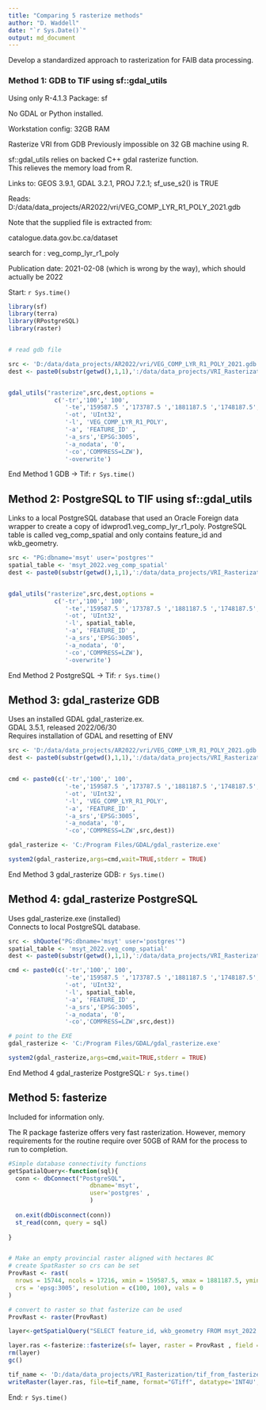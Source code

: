```yaml
---
title: "Comparing 5 rasterize methods"
author: "D. Waddell"
date: "`r Sys.Date()`"
output: md_document
---
```



Develop a standardized approach to rasterization for FAIB data processing.  


### Method 1: GDB to TIF using sf::gdal_utils

Using only R-4.1.3 
Package: sf  

No GDAL or Python installed.  

Workstation config: 32GB RAM  


Rasterize VRI from GDB 
Previously impossible on 32 GB machine using R.  

sf::gdal_utils relies on backed C++ gdal rasterize function.  
This relieves the memory load from R.  

Links to: GEOS 3.9.1, GDAL 3.2.1, PROJ 7.2.1; sf_use_s2() is TRUE




Reads: D:/data/data_projects/AR2022/vri/VEG_COMP_LYR_R1_POLY_2021.gdb  


Note that the supplied file is extracted from:

catalogue.data.gov.bc.ca/dataset

search for : veg_comp_lyr_r1_poly


Publication date: 2021-02-08  (which is wrong by the way), which should actually be 2022

Start: `r Sys.time()`

```r


library(sf)
library(terra)
library(RPostgreSQL)
library(raster)


# read gdb file

src <- 'D:/data/data_projects/AR2022/vri/VEG_COMP_LYR_R1_POLY_2021.gdb'
dest <- paste0(substr(getwd(),1,1),':/data/data_projects/VRI_Rasterization/method1.tif')


gdal_utils("rasterize",src,dest,options = 
             c('-tr','100',' 100',
                '-te','159587.5 ','173787.5 ','1881187.5 ','1748187.5',
                '-ot', 'UInt32',
                '-l', 'VEG_COMP_LYR_R1_POLY',
                '-a', 'FEATURE_ID' ,
                '-a_srs','EPSG:3005',
                '-a_nodata', '0',
                '-co','COMPRESS=LZW'),
                '-overwrite')


```

End Method 1 GDB -> Tif: `r Sys.time()`


## Method 2: PostgreSQL to TIF using sf::gdal_utils

Links to a local PostgreSQL database that used an Oracle Foreign data wrapper to create a copy of idwprod1.veg_comp_lyr_r1_poly.  PostgreSQL table is called veg_comp_spatial and only contains feature_id and wkb_geometry. 

```r


src <- "PG:dbname='msyt' user='postgres'"
spatial_table <- 'msyt_2022.veg_comp_spatial'
dest <- paste0(substr(getwd(),1,1),':/data/data_projects/VRI_Rasterization/method2.tif')


gdal_utils("rasterize",src,dest,options = 
             c('-tr','100',' 100',
                '-te','159587.5 ','173787.5 ','1881187.5 ','1748187.5',
                '-ot', 'UInt32',
                '-l', spatial_table,
                '-a', 'FEATURE_ID' ,
                '-a_srs','EPSG:3005',
                '-a_nodata', '0',
                '-co','COMPRESS=LZW'),
                '-overwrite')

```

End Method 2 PostgreSQL -> Tif: `r Sys.time()`

## Method 3: gdal_rasterize GDB

Uses an installed GDAL gdal_rasterize.ex.   
GDAL 3.5.1, released 2022/06/30  
Requires installation of GDAL and resetting of ENV  

```r

src <- 'D:/data/data_projects/AR2022/vri/VEG_COMP_LYR_R1_POLY_2021.gdb'
dest <- paste0(substr(getwd(),1,1),':/data/data_projects/VRI_Rasterization/method3.tif')


cmd <- paste0(c('-tr','100',' 100',
                '-te','159587.5 ','173787.5 ','1881187.5 ','1748187.5',
                '-ot', 'UInt32',
                '-l', 'VEG_COMP_LYR_R1_POLY',
                '-a', 'FEATURE_ID' ,
                '-a_srs','EPSG:3005',
                '-a_nodata', '0',
                '-co','COMPRESS=LZW',src,dest))

gdal_rasterize <- 'C:/Program Files/GDAL/gdal_rasterize.exe'

system2(gdal_rasterize,args=cmd,wait=TRUE,stderr = TRUE)

```

End Method 3 gdal_rasterize GDB: `r Sys.time()`

## Method 4: gdal_rasterize PostgreSQL

Uses gdal_rasterize.exe (installed)  
Connects to local PostgreSQL database.  

```r


src <- shQuote("PG:dbname='msyt' user='postgres'")
spatial_table <- 'msyt_2022.veg_comp_spatial'
dest <- paste0(substr(getwd(),1,1),':/data/data_projects/VRI_Rasterization/method4.tif')

cmd <- paste0(c('-tr','100',' 100',
                '-te','159587.5 ','173787.5 ','1881187.5 ','1748187.5',
                '-ot', 'UInt32',
                '-l', spatial_table,
                '-a', 'FEATURE_ID' ,
                '-a_srs','EPSG:3005',
                '-a_nodata', '0',
                '-co','COMPRESS=LZW',src,dest))

# point to the EXE
gdal_rasterize <- 'C:/Program Files/GDAL/gdal_rasterize.exe'

system2(gdal_rasterize,args=cmd,wait=TRUE,stderr = TRUE)

```
End Method 4 gdal_rasterize PostgreSQL: `r Sys.time()`


## Method 5: fasterize

Included for information only.  

The R package fasterize offers very fast rasterization.  However, memory requirements for the routine require over 50GB of RAM for the process to run to completion.  



```r



#Simple database connectivity functions
getSpatialQuery<-function(sql){
  conn <- dbConnect("PostgreSQL",
                       dbname='msyt', 
                       user='postgres' ,
                       )
  
  on.exit(dbDisconnect(conn))
  st_read(conn, query = sql)
  
}


# Make an empty provincial raster aligned with hectares BC
# create SpatRaster so crs can be set
ProvRast <- rast(
  nrows = 15744, ncols = 17216, xmin = 159587.5, xmax = 1881187.5, ymin = 173787.5, ymax = 1748187.5, 
  crs = 'epsg:3005', resolution = c(100, 100), vals = 0
)

# convert to raster so that fasterize can be used
ProvRast <- raster(ProvRast)

layer<-getSpatialQuery("SELECT feature_id, wkb_geometry FROM msyt_2022.veg_comp_spatial")

layer.ras <-fasterize::fasterize(sf= layer, raster = ProvRast , field = "feature_id")
rm(layer)
gc()

tif_name <- 'D:/data/data_projects/VRI_Rasterization/tif_from_fasterize.tif'
writeRaster(layer.ras, file=tif_name, format="GTiff", datatype='INT4U', overwrite=TRUE)

```


End: `r Sys.time()`


